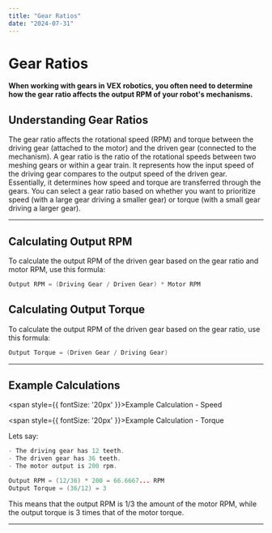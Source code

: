```yaml
---
title: "Gear Ratios"
date: "2024-07-31"
---
```


# Gear Ratios

**When working with gears in VEX robotics, you often need to determine how the gear ratio affects the output RPM of your robot's mechanisms.**

## Understanding Gear Ratios

The gear ratio affects the rotational speed (RPM) and torque between the driving gear (attached to the motor) and the driven gear (connected to the mechanism). A gear ratio is the ratio of the rotational speeds between two meshing gears or within a gear train. It represents how the input speed of the driving gear compares to the output speed of the driven gear. Essentially, it determines how speed and torque are transferred through the gears. You can select a gear ratio based on whether you want to prioritize speed (with a large gear driving a smaller gear) or torque (with a small gear driving a larger gear).

---

## Calculating Output RPM

To calculate the output RPM of the driven gear based on the gear ratio and motor RPM, use this formula: 

```c
Output RPM = (Driving Gear / Driven Gear) * Motor RPM
```

## Calculating Output Torque

To calculate the output RPM of the driven gear based on the gear ratio, use this formula:

```c
Output Torque = (Driven Gear / Driving Gear)
```

---

## Example Calculations

<span style={{ fontSize: '20px' }}>Example Calculation - Speed</span>


<span style={{ fontSize: '20px' }}>Example Calculation - Torque</span>

Lets say: 

```c
- The driving gear has 12 teeth.
- The driven gear has 36 teeth.
- The motor output is 200 rpm.

Output RPM = (12/36) * 200 = 66.6667... RPM
Output Torque = (36/12) = 3
```
This means that the output RPM is 1/3 the amount of the motor RPM, while the output torque is 3 times that of the motor torque.

---